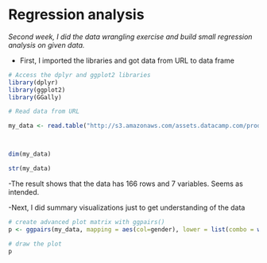# Regression analysis

*Second week, I did the data wrangling exercise and build small regression analysis on given data.*

- First, I imported the libraries and got data from URL to data frame

```r

# Access the dplyr and ggplot2 libraries
library(dplyr)
library(ggplot2)
library(GGally)

# Read data from URL

my_data <- read.table("http://s3.amazonaws.com/assets.datacamp.com/production/course_2218/datasets/learning2014.txt", sep=",", header=TRUE)



dim(my_data)

str(my_data)

```
-The result shows that the data has 166 rows and 7 variables. Seems as intended.

-Next, I did summary visualizations just to get understanding of the data

```r
# create advanced plot matrix with ggpairs()
p <- ggpairs(my_data, mapping = aes(col=gender), lower = list(combo = wrap("facethist", bins = 20)))

# draw the plot
p
```
